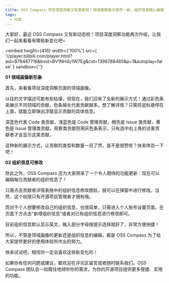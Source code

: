 ```yaml
---
title: OSS Compass 项目深度洞察又有更新啦！领域画像展示焕然一新，组织信息随心编辑！
tags:
  - 动态
---
```


<!--truncate-->

大家好，最近 OSS Compass 又有新动态啦！项目深度洞察功能再次升级，让我们一起来看看有哪些新变化吧~

<embed
  height={416}
  width={'100%'}
  src={
    '//player.bilibili.com/player.html?aid=878487716&bvid=BV1NH4y1W7Eg&cid=1398788485&p=1&autoplay=false'
  }
  sandbox={''}
></embed>

**01 领域画像新形象**

首先，来看看项目深度洞察页面的领域画像。

以往的文字描述可能有些枯燥，但现在，我们迎来了全新的展示方式！通过彩色条来展示不同领域的贡献，色条越长代表贡献越多。想了解详情？只需将鼠标悬停在上面，就能立即弹出浮窗显示贡献的具体信息。

深蓝色代表 Code 类贡献，浅蓝色是 Code 管理贡献，橙色是 Issue 类贡献，黄色是 Issue 管理类贡献。观察类贡献则用灰色条表示，只有选中右上角的访客贡献者才会显示这类贡献。

这种新的展示方式，让贡献的类型和数量一目了然，是不是很赞呢？快来体验一下吧！

**02 组织信息可修改**

除此之外，OSS Compass 还为大家带来了一个令人期待的功能更新：现在可以编辑每位贡献者的组织信息了！

只需点击贡献者详情表格中的组织信息修改图标，就可以在弹窗中进行修改。当然，这个权限只有开源项目管理者才拥有哦。

而对于个人想要修改自己的组织信息，也很简单，只需进入个人账号设置页面，在页面下方点击“新增组织信息”或者对已有组织信息进行修改即可。

目前组织信息默认显示英文，输入部分字母按提示选择就好了，非常方便快捷！

所以，不管是领域画像的更新还是组织信息的编辑，都是 OSS Compass 为了给大家提供更好的使用体验所作出的努力。

快来试试吧，相信你一定会喜欢这些新变化的！

如果你有任何问题或建议，都欢迎在评论区留言或者随时联系我们。OSS Compass 团队会一如既往地倾听你的需求，为你的开源项目提供更多便捷、实用的功能。
